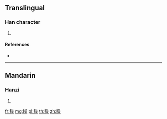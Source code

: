 {{character info/new}}
==Translingual==

===Han character===
{{Han char|rn=109|rad=目|as=13|sn=18|four=66094|canj=BURRD}}

# {{defn|Han|sort=目13}}

====References====
* {{Han ref|kx=0819.131|hdz=42517.100|uh=77C2|ud=30658|bh=F054|bd=61524}}

----

==Mandarin==

===Hanzi===
{{cmn-hanzi|pin=[[sào]] ([[sao4]])|wg=sao<sup>4</sup>}}

# {{defn|lang=cmn|sort=目13}}

[[fr:矂]]
[[mg:矂]]
[[pl:矂]]
[[th:矂]]
[[zh:矂]]
